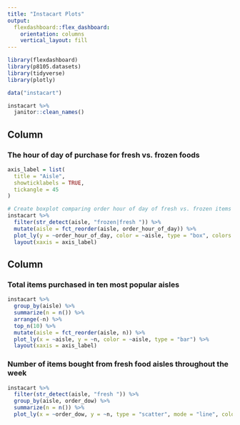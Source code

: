 ```yaml
---
title: "Instacart Plots"
output: 
  flexdashboard::flex_dashboard:
    orientation: columns
    vertical_layout: fill
---
```


```r
library(flexdashboard)
library(p8105.datasets)
library(tidyverse)
library(plotly)

data("instacart")

instacart %>% 
  janitor::clean_names()

```

Column {data-width=550}
-----------------------------------------------------------------------

### The hour of day of purchase for fresh vs. frozen foods

```r
axis_label = list(
  title = "Aisle",
  showticklabels = TRUE,
  tickangle = 45
)

# Create boxplot comparing order hour of day of fresh vs. frozen items
instacart %>% 
  filter(str_detect(aisle, "frozen|fresh ")) %>% 
  mutate(aisle = fct_reorder(aisle, order_hour_of_day)) %>% 
  plot_ly(y = ~order_hour_of_day, color = ~aisle, type = "box", colors = "Set2") %>% 
  layout(xaxis = axis_label)
```

Column {data-width=450}
-----------------------------------------------------------------------

### Total items purchased in ten most popular aisles 

```r
instacart %>%
  group_by(aisle) %>%
  summarize(n = n()) %>%
  arrange(-n) %>% 
  top_n(10) %>% 
  mutate(aisle = fct_reorder(aisle, n)) %>% 
  plot_ly(x = ~aisle, y = ~n, color = ~aisle, type = "bar") %>% 
  layout(xaxis = axis_label)
```

### Number of items bought from fresh food aisles throughout the week 

```r
instacart %>% 
  filter(str_detect(aisle, "fresh ")) %>% 
  group_by(aisle, order_dow) %>% 
  summarize(n = n()) %>% 
  plot_ly(x = ~order_dow, y = ~n, type = "scatter", mode = "line", color = ~aisle)
```

